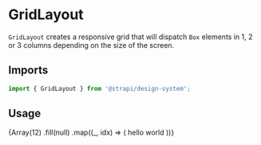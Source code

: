 <!--- GridLayout.stories.mdx --->


<Meta title="Design System/Components/GridLayout" component={GridLayout} />

# GridLayout

`GridLayout` creates a responsive grid that will dispatch `Box` elements in 1, 2 or 3 columns depending on the size of the screen.

## Imports

```js
import { GridLayout } from '@strapi/design-system';
```

## Usage

<Canvas>
  <Story name="base">
    <Box padding={8} background="neutral100">
      <GridLayout>
        {Array(12)
          .fill(null)
          .map((_, idx) => (
            <Box padding={4} hasRadius background="neutral0" key={`box-${idx}`} shadow="tableShadow">
              <Typography>hello world</Typography>
            </Box>
          ))}
      </GridLayout>
    </Box>
  </Story>
</Canvas>
